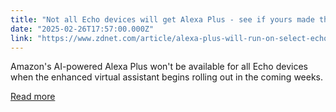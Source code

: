 ```yaml
---
title: "Not all Echo devices will get Alexa Plus - see if yours made the list"
date: "2025-02-26T17:57:00.000Z"
link: "https://www.zdnet.com/article/alexa-plus-will-run-on-select-echo-devices-see-if-yours-is-on-the-list/"
---
```


Amazon's AI-powered Alexa Plus won't be available for all Echo devices when the enhanced virtual assistant begins rolling out in the coming weeks.

[Read more](https://www.zdnet.com/article/alexa-plus-will-run-on-select-echo-devices-see-if-yours-is-on-the-list/)
